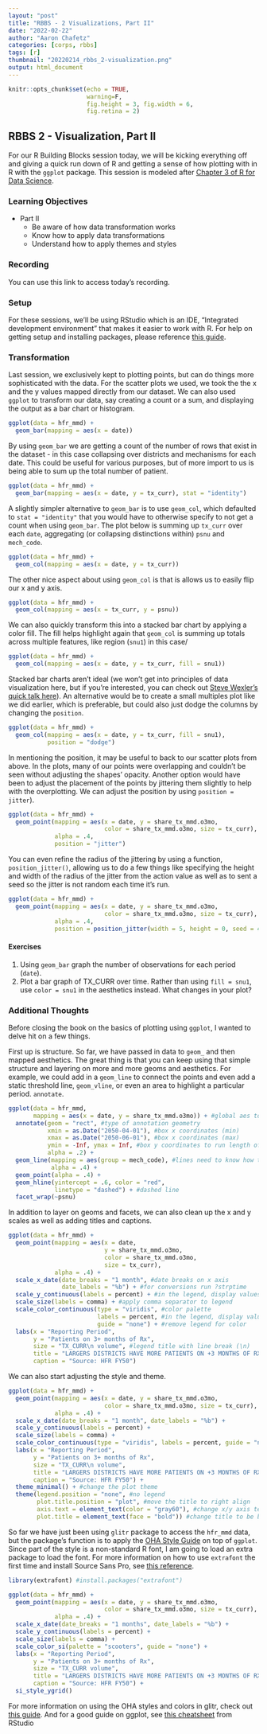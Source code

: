 ```yaml
---
layout: "post"
title: "RBBS - 2 Visualizations, Part II"
date: "2022-02-22"
author: "Aaron Chafetz"
categories: [corps, rbbs]
tags: [r]
thumbnail: "20220214_rbbs_2-visualization.png"
output: html_document
---
```


```r
knitr::opts_chunk$set(echo = TRUE,
                      warning=F,
                      fig.height = 3, fig.width = 6,
                      fig.retina = 2)
```
## RBBS 2 - Visualization, Part II
For our R Building Blocks session today, we will be kicking everything off and giving a quick run down of R and getting a sense of how plotting with in R with the `ggplot` package. This session is modeled after [Chapter 3 of R for Data Science](https://r4ds.had.co.nz/data-visualisation.html).

### Learning Objectives
  - Part II
    - Be aware of how data transformation works
    - Know how to apply data transformations 
    - Understand how to apply themes and styles

### Recording
You can use this link to access today's recording.

### Setup
For these sessions, we'll be using RStudio which is an IDE, "Integrated development environment" that makes it easier to work with R. For help on getting setup and installing packages, please reference [this guide](https://usaid-oha-si.github.io/corps/rbbs/2022/01/28/rbbs-0-setup.html).
  
### Transformation
Last session, we exclusively kept to plotting points, but can do things more sophisticated with the data. For the scatter plots we used, we took the the x and the y values mapped directly from our dataset. We can also used `ggplot` to transform our data, say creating a count or a sum, and displaying the output as a bar chart or histogram. 

```r
ggplot(data = hfr_mmd) +
  geom_bar(mapping = aes(x = date))
```

By using `geom_bar` we are getting a count of the number of rows that exist in the dataset - in this case collapsing over districts and mechanisms for each date. This could be useful for various purposes, but of more import to us is being able to sum up the total number of patient. 

```r
ggplot(data = hfr_mmd) +
  geom_bar(mapping = aes(x = date, y = tx_curr), stat = "identity")
```

A slightly simpler alternative to `geom_bar` is to use `geom_col`, which defaulted to `stat = "identity"` that you would have to otherwise specify to not get a count when using `geom_bar`. The plot below is summing up `tx_curr` over each `date`, aggregating (or collapsing distinctions within) `psnu` and `mech_code`. 

```r
ggplot(data = hfr_mmd) +
  geom_col(mapping = aes(x = date, y = tx_curr))
```
The other nice aspect about using `geom_col` is that is allows us to easily flip our x and y axis.

```r
ggplot(data = hfr_mmd) +
  geom_col(mapping = aes(x = tx_curr, y = psnu))
```

We can also quickly transform this into a stacked bar chart by applying a color fill. The fill helps highlight again that `geom_col` is summing up totals across multiple features, like region (`snu1`) in this case/

```r
ggplot(data = hfr_mmd) +
  geom_col(mapping = aes(x = date, y = tx_curr, fill = snu1))
```
Stacked bar charts aren't ideal (we won't get into principles of data visualization here, but if you're interested, you can check out [Steve Wexler's quick talk here](https://www.youtube.com/watch?v=ClMqlGT4V-M)). An alternative would be to create a small multiples plot like we did earlier, which is preferable, but could also just dodge the columns by changing the `position`.

```r
ggplot(data = hfr_mmd) +
  geom_col(mapping = aes(x = date, y = tx_curr, fill = snu1),
           position = "dodge")
```

In mentioning the position, it may be useful to back to our scatter plots from above. In the plots, many of our points were overlapping and couldn't be seen without adjusting the shapes' opacity. Another option would have been to adjust the placement of the points by jittering them slightly to help with the overplotting. We can adjust the position by using `position = jitter`). 

```r
ggplot(data = hfr_mmd) +
  geom_point(mapping = aes(x = date, y = share_tx_mmd.o3mo, 
                           color = share_tx_mmd.o3mo, size = tx_curr),
             alpha = .4,
             position = "jitter")
```

You can even refine the radius of the jittering by using a function, `position_jitter()`, allowing us to do a few things like specifying the height and width of the radius of the jitter from the action value as well as to sent a seed so the jitter is not random each time it's run.

```r
ggplot(data = hfr_mmd) +
  geom_point(mapping = aes(x = date, y = share_tx_mmd.o3mo, 
                           color = share_tx_mmd.o3mo, size = tx_curr),
             alpha = .4,
             position = position_jitter(width = 5, height = 0, seed = 42))
```

#### Exercises
  1. Using `geom_bar` graph the number of observations for each period (`date`).
  1. Plot a bar graph of TX_CURR over time. Rather than using `fill = snu1`, use `color = snu1` in the aesthetics instead. What changes in your plot?

### Additional Thoughts
Before closing the book on the basics of plotting using `ggplot`, I wanted to delve hit on a few things.

First up is structure. So far, we have passed in data to `geom_` and then mapped aesthetics. The great thing is that you can keep using that simple structure and layering on more and more geoms and aesthetics. For example, we could add in a `geom_line` to connect the points and even add a static threshold line, `geom_vline`, or even an area to highlight a particular period. `annotate`.

```r
ggplot(data = hfr_mmd,
       mapping = aes(x = date, y = share_tx_mmd.o3mo)) + #global aes to apply to all geom
  annotate(geom = "rect", #type of annotation geometry
           xmin = as.Date("2050-04-01"), #box x coordinates (min)
           xmax = as.Date("2050-06-01"), #box x coordinates (max)
           ymin = -Inf, ymax = Inf, #box y coordinates to run length of plot
           alpha = .2) +
  geom_line(mapping = aes(group = mech_code), #lines need to know how to connect points
            alpha = .4) +
  geom_point(alpha = .4) +
  geom_hline(yintercept = .6, color = "red", 
             linetype = "dashed") + #dashed line
  facet_wrap(~psnu)
```

In addition to layer on geoms and facets, we can also clean up the x and y scales as well as adding titles and captions.

```r
ggplot(data = hfr_mmd) +
  geom_point(mapping = aes(x = date, 
                           y = share_tx_mmd.o3mo, 
                           color = share_tx_mmd.o3mo, 
                           size = tx_curr),
             alpha = .4) +
  scale_x_date(date_breaks = "1 month", #date breaks on x axis 
               date_labels = "%b") + #for conversions run ?strptime 
  scale_y_continuous(labels = percent) + #in the legend, display values as %
  scale_size(labels = comma) + #apply comma separator to legend
  scale_color_continuous(type = "viridis", #color palette
                         labels = percent, #in the legend, display values as %
                         guide = "none") + #remove legend for color
  labs(x = "Reporting Period",
       y = "Patients on 3+ months of Rx",
       size = "TX_CURR\n volume", #legend title with line break (\n)
       title = "LARGERS DISTRICTS HAVE MORE PATIENTS ON +3 MONTHS OF RX",
       caption = "Source: HFR FY50")
```

We can also start adjusting the style and theme.

```r
ggplot(data = hfr_mmd) +
  geom_point(mapping = aes(x = date, y = share_tx_mmd.o3mo, 
                           color = share_tx_mmd.o3mo, size = tx_curr),
             alpha = .4) +
  scale_x_date(date_breaks = "1 month", date_labels = "%b") +
  scale_y_continuous(labels = percent) +
  scale_size(labels = comma) +
  scale_color_continuous(type = "viridis", labels = percent, guide = "none") +
  labs(x = "Reporting Period",
       y = "Patients on 3+ months of Rx",
       size = "TX_CURR\n volume",
       title = "LARGERS DISTRICTS HAVE MORE PATIENTS ON +3 MONTHS OF RX",
       caption = "Source: HFR FY50") +
  theme_minimal() + #change the plot theme
  theme(legend.position = "none", #no legend
        plot.title.position = "plot", #move the title to right align
        axis.text = element_text(color = "gray60"), #change x/y axis text color
        plot.title = element_text(face = "bold")) #change title to be bold
```

So far we have just been using `glitr` package to access the `hfr_mmd` data, but the package's function is to apply the [OHA Style Guide](https://issuu.com/achafetz/docs/oha_styleguide) on top of `ggplot`. Since part of the style is a non-standard R font, I am going to load an extra package to load the font. For more information on how to use `extrafont` the first time and install Source Sans Pro, see [this reference](https://usaid-oha-si.github.io/glitr/index.html#what-the-fnt).  

```r
library(extrafont) #install.packages("extrafont")
```


```r
ggplot(data = hfr_mmd) +
  geom_point(mapping = aes(x = date, y = share_tx_mmd.o3mo, 
                           color = share_tx_mmd.o3mo, size = tx_curr),
             alpha = .4) +
  scale_x_date(date_breaks = "1 months", date_labels = "%b") + 
  scale_y_continuous(labels = percent) +
  scale_size(labels = comma) +
  scale_color_si(palette = "scooters", guide = "none") +
  labs(x = "Reporting Period",
       y = "Patients on 3+ months of Rx",
       size = "TX_CURR volume",
       title = "LARGERS DISTRICTS HAVE MORE PATIENTS ON +3 MONTHS OF RX",
       caption = "Source: HFR FY50") +
  si_style_ygrid()
```

For more information on using the OHA styles and colors in glitr, check out [this guide](https://usaid-oha-si.github.io/glitr/articles/adorn-your-plots.html). And for a good guide on ggplot, see [this cheatsheet](https://raw.githubusercontent.com/rstudio/cheatsheets/main/data-visualization.pdf) from RStudio
